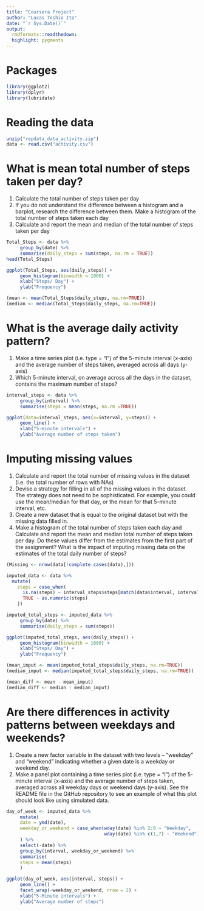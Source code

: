 ---
title: "Coursera Project"
author: "Lucas Toshio Ito"
date: "`r Sys.Date()`"
output: 
  rmdformats::readthedown:
  highlight: pygments
---

# Packages
```{r message=FALSE, warning=FALSE}
library(ggplot2)
library(dplyr)
library(lubridate)
```


# Reading the data
```{r}
unzip("repdata_data_activity.zip")
data <- read.csv("activity.csv")
```

# What is mean total number of steps taken per day?

1. Calculate the total number of steps taken per day  
2. If you do not understand the difference between a histogram and a barplot, research the difference between them. Make a histogram of the total number of steps taken each day  
3. Calculate and report the mean and median of the total number of steps taken per day  


```{r}
Total_Steps <- data %>%
     group_by(date) %>%
     summarise(daily_steps = sum(steps, na.rm = TRUE))
head(Total_Steps)

ggplot(Total_Steps, aes(daily_steps)) + 
     geom_histogram(binwidth = 1000) +
     xlab("Steps/ Day") + 
     ylab("Frequency")

(mean <- mean(Total_Steps$daily_steps, na.rm=TRUE))
(median <- median(Total_Steps$daily_steps, na.rm=TRUE))
```

# What is the average daily activity pattern?

1. Make a time series plot (i.e. type = "l") of the 5-minute interval (x-axis) and the average number of steps taken, averaged across all days (y-axis)  
2. Which 5-minute interval, on average across all the days in the dataset, contains the maximum number of steps?

```{r}
interval_steps <- data %>% 
     group_by(interval) %>%
     summarise(steps = mean(steps, na.rm =TRUE))

ggplot(data=interval_steps, aes(x=interval, y=steps)) +
     geom_line() +
     xlab("5-minute intervals") +
     ylab("Average number of steps taken")
```

# Imputing missing values

1. Calculate and report the total number of missing values in the dataset (i.e. the total number of rows with NAs)  
2. Devise a strategy for filling in all of the missing values in the dataset. The strategy does not need to be sophisticated. For example, you could use the mean/median for that day, or the mean for that 5-minute interval, etc.  
3. Create a new dataset that is equal to the original dataset but with the missing data filled in.  
4. Make a histogram of the total number of steps taken each day and Calculate and report the mean and median total number of steps taken per day. Do these values differ from the estimates from the first part of the assignment? What is the impact of imputing missing data on the estimates of the total daily number of steps?

```{r}
(Missing <- nrow(data[!complete.cases(data),]))

imputed_data <- data %>%
  mutate(
    steps = case_when(
      is.na(steps) ~ interval_steps$steps[match(data$interval, interval_steps$interval)],      
      TRUE ~ as.numeric(steps)
    ))

imputed_total_steps <- imputed_data %>% 
     group_by(date) %>% 
     summarise(daily_steps = sum(steps))

ggplot(imputed_total_steps, aes(daily_steps)) + 
     geom_histogram(binwidth = 1000) + 
     xlab("Steps/ Day") + 
     ylab("Frequency")

(mean_imput <- mean(imputed_total_steps$daily_steps, na.rm=TRUE))
(median_imput <- median(imputed_total_steps$daily_steps, na.rm=TRUE))

(mean_diff <- mean - mean_imput)
(median_diff <- median - median_imput)
```

# Are there differences in activity patterns between weekdays and weekends?

1. Create a new factor variable in the dataset with two levels – “weekday” and “weekend” indicating whether a given date is a weekday or weekend day.  
2. Make a panel plot containing a time series plot (i.e. type = "l") of the 5-minute interval (x-axis) and the average number of steps taken, averaged across all weekday days or weekend days (y-axis). See the README file in the GitHub repository to see an example of what this plot should look like using simulated data.  

```{r}
day_of_week <- imputed_data %>%
     mutate(
     date = ymd(date),
     weekday_or_weekend = case_when(wday(date) %in% 2:6 ~ "Weekday",
                                    wday(date) %in% c(1,7) ~ "Weekend")
     ) %>% 
     select(-date) %>%
     group_by(interval, weekday_or_weekend) %>%
     summarise(
     steps = mean(steps)
     )

ggplot(day_of_week, aes(interval, steps)) + 
     geom_line() + 
     facet_wrap(~weekday_or_weekend, nrow = 2) +
     xlab("5-Minute intervals") + 
     ylab("Average number of steps")
```


